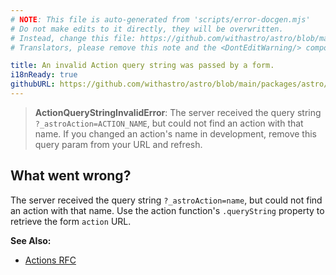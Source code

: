 ```yaml
---
# NOTE: This file is auto-generated from 'scripts/error-docgen.mjs'
# Do not make edits to it directly, they will be overwritten.
# Instead, change this file: https://github.com/withastro/astro/blob/main/packages/astro/src/core/errors/errors-data.ts
# Translators, please remove this note and the <DontEditWarning/> component.

title: An invalid Action query string was passed by a form.
i18nReady: true
githubURL: https://github.com/withastro/astro/blob/main/packages/astro/src/core/errors/errors-data.ts
---
```


<DontEditWarning />


> **ActionQueryStringInvalidError**: The server received the query string `?_astroAction=ACTION_NAME`, but could not find an action with that name. If you changed an action's name in development, remove this query param from your URL and refresh.

## What went wrong?
The server received the query string `?_astroAction=name`, but could not find an action with that name. Use the action function's `.queryString` property to retrieve the form `action` URL.

**See Also:**
-  [Actions RFC](https://github.com/withastro/roadmap/blob/actions/proposals/0046-actions.md)


